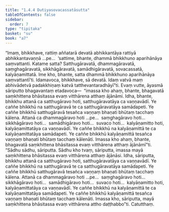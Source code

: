 ```yaml
---
title: "1.4.4 Dutiyasovacassatāsutta"
tableOfContents: false
sidebar:
  order: 7
type: "tipitaka"
basket: "su"
book: "a7"
---
```



<DynamicBreadcrumb />

<Division number="35" book="a7" bookNo="16" page="420">

<Paragraph number="188" book="a7">
“Imaṃ, bhikkhave, rattiṃ aññatarā devatā abhikkantāya rattiyā abhikkantavaṇṇā …pe…  ‘sattime, bhante, dhammā bhikkhuno aparihānāya saṃvattanti. Katame satta? Satthugāravatā, dhammagāravatā, saṃghagāravatā, sikkhāgāravatā, samādhigāravatā, sovacassatā, kalyāṇamittatā. Ime kho, bhante, satta dhammā bhikkhuno aparihānāya saṃvattantī’ti. Idamavoca, bhikkhave, sā devatā. Idaṃ vatvā maṃ abhivādetvā padakkhiṇaṃ katvā tatthevantaradhāyī”ti.
</Paragraph>

<Paragraph number="189" book="a7">
Evaṃ vutte, āyasmā sāriputto bhagavantaṃ etadavoca—  “imassa kho ahaṃ, bhante, bhagavatā saṃkhittena bhāsitassa evaṃ vitthārena atthaṃ ājānāmi. Idha, bhante, bhikkhu attanā ca satthugāravo hoti, satthugāravatāya ca vaṇṇavādī. Ye caññe bhikkhū na satthugāravā te ca satthugāravatāya samādapeti. Ye caññe bhikkhū satthugāravā tesañca vaṇṇaṃ bhaṇati bhūtaṃ tacchaṃ kālena. Attanā ca dhammagāravo hoti …pe…  saṃghagāravo hoti…  sikkhāgāravo hoti…  samādhigāravo hoti…  suvaco hoti…  kalyāṇamitto hoti, kalyāṇamittatāya ca vaṇṇavādī. Ye caññe bhikkhū na kalyāṇamittā te ca kalyāṇamittatāya samādapeti. Ye caññe bhikkhū kalyāṇamittā tesañca vaṇṇaṃ bhaṇati bhūtaṃ tacchaṃ kālenāti. Imassa kho ahaṃ, bhante, bhagavatā saṃkhittena bhāsitassa evaṃ vitthārena atthaṃ ājānāmī”ti.
</Paragraph>

<Paragraph number="190" book="a7">
“Sādhu sādhu, sāriputta. Sādhu kho tvaṃ, sāriputta, imassa mayā saṃkhittena bhāsitassa evaṃ vitthārena atthaṃ ājānāsi. Idha, sāriputta, bhikkhu attanā ca satthugāravo hoti, satthugāravatāya ca vaṇṇavādī. Ye caññe bhikkhū na satthugāravā te ca satthugāravatāya samādapeti. Ye caññe bhikkhū satthugāravā tesañca vaṇṇaṃ bhaṇati bhūtaṃ tacchaṃ kālena. Attanā ca dhammagāravo hoti …pe…  saṃghagāravo hoti…  sikkhāgāravo hoti…  samādhigāravo hoti…  suvaco hoti…  kalyāṇamitto hoti, kalyāṇamittatāya ca vaṇṇavādī. Ye caññe bhikkhū na kalyāṇamittā te ca kalyāṇamittatāya samādapeti. Ye caññe bhikkhū kalyāṇamittā tesañca vaṇṇaṃ bhaṇati bhūtaṃ tacchaṃ kālenāti. Imassa kho, sāriputta, mayā saṃkhittena bhāsitassa evaṃ vitthārena attho daṭṭhabbo”ti.

</Paragraph>
</Division>

<Paragraph number="191" type="center" book="a7">
Catutthaṃ.
</Paragraph>